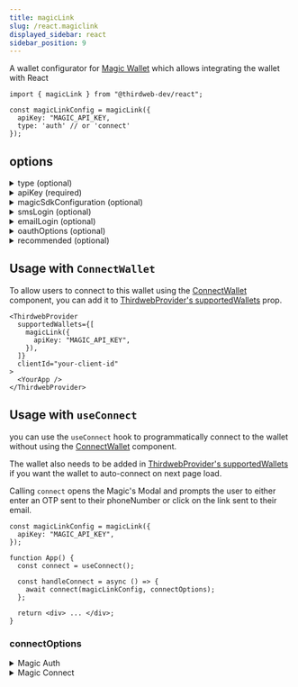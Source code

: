 ```yaml
---
title: magicLink
slug: /react.magiclink
displayed_sidebar: react
sidebar_position: 9
---
```



A wallet configurator for [Magic Wallet](/wallet/magic) which allows integrating the wallet with React

```tsx
import { magicLink } from "@thirdweb-dev/react";

const magicLinkConfig = magicLink({
  apiKey: "MAGIC_API_KEY,
  type: 'auth' // or 'connect'
});
```

<CustomizeWalletConfigurator
  config="magicLinkConfig"
  configurator="magicLink"
  connectUI="MagicLinkConnectUI"
  selectUI="MagicLinkSelectUI"
/>

## options

<details>
  <summary>type (optional) </summary>
  <div>

Whether to use [Magic Auth](https://magic.link/docs/auth/overview) or [Magic Connect](https://magic.link/docs/connect/overview) to connect to the wallet.

Default is `"auth"`.

```ts
type: "auth" | "connect";
```

</div>
</details>

<details>
  <summary>apiKey (required) </summary>
  <div>

Your Magic Link apiKey.

You can get an API key by signing up for an account on [Magic Link's website](https://magic.link/).

Must be a `string`.

</div>
</details>

<details>
  <summary>magicSdkConfiguration (optional)</summary>
  <div>

Configuration for [Magic Auth](https://magic.link/docs/auth/overview) SDK.

This is only relevant if you are using `type: 'auth'` in your config.

```ts
{
  locale?: string;
  endpoint?: string;
  testMode?: boolean;
}
```

<details>
  <summary>locale (optional)</summary>
  <div>

Customize the language of Magic's modal, email and confirmation screen. See [Localization](https://magic.link/docs/auth/more/customization/localization) for more.

</div>
</details>

<details>
  <summary>endpoint (optional)</summary>
  <div>

A URL pointing to the Magic iframe application.

</div>
</details>

<details>
  <summary>testMode (optional)</summary>
  <div>

Enable [testMode](https://magic.link/docs/auth/introduction/test-mode) to assert the desired behavior through the email address you provide to `loginWithMagicLink` without having to go through the auth flow.

</div>
</details>

</div>
</details>

<details>
  <summary>smsLogin (optional)</summary>
  <div>

Specify whether you want to allow users to login with their phone number or not. It is `true` by default

This is only relevant if you are using `type: 'auth'`.

Must be a `boolean`.

</div>
</details>

<details>
  <summary>emailLogin (optional)</summary>
  <div>

Specify whether you want to allow users to login with their email or not. It is `true` by default

This is only relevant if you are using `type: 'auth'`.

Must be a `boolean`.

</div>
</details>

<details>
  <summary>oauthOptions (optional)</summary>
  <div>

Specify which oauth providers you support in `providers` array.

Specify which URI to redirect to after the oauth flow is complete in `redirectURI` option. If no `redirectURI` is specified, the user will be redirected to the current page.

:::caution

You must pass full URL and not just a relative path. For example, `"https://example.com/foo"` is valid but `"/foo"` is not.
You can use `new URL("/foo", window.location.origin).href` to get the full URL from a relative path based on the current origin.

:::

This is only relevant if you are using `type: 'auth'`.

You also need to enable the oauth providers for your apiKey from [Magic dashboard](https://dashboard.magic.link/).

#### Type

```ts
type OauthOptions = {
  redirectURI?: string;
  providers: OauthProvider[];
};

type OauthProvider =
  | "google"
  | "facebook"
  | "apple"
  | "github"
  | "bitbucket"
  | "gitlab"
  | "linkedin"
  | "twitter"
  | "discord"
  | "twitch"
  | "microsoft";
```

#### Example

```ts
const wallet = new MagicLink({
  apiKey: "YOUR_API_KEY",
  type: "auth",
  // specify which Oauth providers to enable
  oauthOptions: {
    redirectURI: new URL("/foo", window.location.origin).href,
    providers: ["google", "facebook", "github", "bitbucket"],
  },
});
```

</div>
</details>

<details>
  <summary>recommended (optional) </summary>
  <div>

Show this wallet as "recommended" in the [ConnectWallet Modal](/react/react.connectwallet).

```ts
magicLink({
  // highlight-start
  recommended: true,
  // highlight-end
});
```

</div>
</details>

## Usage with `ConnectWallet`

To allow users to connect to this wallet using the [ConnectWallet](/react/react.connectwallet) component, you can add it to [ThirdwebProvider's supportedWallets](/react/react.thirdwebprovider#supportedwallets-optional) prop.

```tsx
<ThirdwebProvider
  supportedWallets={[
    magicLink({
      apiKey: "MAGIC_API_KEY",
    }),
  ]}
  clientId="your-client-id"
>
  <YourApp />
</ThirdwebProvider>
```

## Usage with `useConnect`

you can use the `useConnect` hook to programmatically connect to the wallet without using the [ConnectWallet](/react/react.connectwallet) component.

The wallet also needs to be added in [ThirdwebProvider's supportedWallets](/react/react.thirdwebprovider#supportedwallets-optional) if you want the wallet to auto-connect on next page load.

Calling `connect` opens the Magic's Modal and prompts the user to either enter an OTP sent to their phoneNumber or click on the link sent to their email.

```tsx
const magicLinkConfig = magicLink({
  apiKey: "MAGIC_API_KEY",
});

function App() {
  const connect = useConnect();

  const handleConnect = async () => {
    await connect(magicLinkConfig, connectOptions);
  };

  return <div> ... </div>;
}
```

### connectOptions

<details>

<summary> Magic Auth </summary>

<div>

```ts
{
  // one of these is required
  email?: string;
  phoneNumber?: string;
  oauthProvider?: OauthProvider;

  chainId?: number;
}
```

There are three ways to call the `connect` function - `email` or `phoneNumber` or `oauthProvider`

<details>
  <summary> email </summary>
<div>

This opens the Magic Link's Modal and prompts the user to click on the link sent to their email.

```ts
connect({
  email: "user@example.com",
});
```

</div>
</details>

<details>
  <summary> phoneNumber </summary>
<div>

This opens the Magic Link's Modal and prompts the user to enter the OTP sent to their phone via SMS.

```ts
connect({
  phoneNumber: "+123456789",
});
```

</div>
</details>

<details>
  <summary> oauthProvider </summary>
<div>

This redirects the user to given provider's sign-in page and once the user is authenticated, it redirects the user back to the `redirectURI` provided in `magicLink` function.

```ts
connect({
  oauthProvider: "google",
});
```

</div>
</details>

<br />

<details>
  <summary>chainId (optional) </summary>
<div>

If `chainId` is provided, wallet will be connected and immediately switch to network with given `chainId`.

`Chain` object corresponding to this chainId from [@thirdweb-dev/chains](https://www.npmjs.com/package/@thirdweb-dev/chains) package must be specified in [ThirdwebProvider's supportedChains](/react/react.thirdwebprovider#supportedchains-optional) prop as shown below

```tsx
import { Polygon } from "@thirdweb-dev/chains";
import { ThirdwebProvider } from "@thirdweb-dev/react";

export function YourApp() {
  return (
    <ThirdwebProvider supportedChains={[Polygon]} clientId="your-client-id">
      <App />
    </ThirdwebProvider>
  );
}
```

</div>
</details>

</div>

</details>

<details>

<summary> Magic Connect </summary>

<div>

```ts
{
  chainId?: number;
}
```

<details>
  <summary>chainId (optional) </summary>
<div>

If `chainId` is provided, wallet will be connected and immediately switch to network with given `chainId`.

`Chain` object corresponding to this chainId from [@thirdweb-dev/chains](https://www.npmjs.com/package/@thirdweb-dev/chains) package must be specified in [ThirdwebProvider's supportedChains](/react/react.thirdwebprovider#supportedchains-optional) prop as shown below

```tsx
import { Polygon } from "@thirdweb-dev/chains";
import { ThirdwebProvider } from "@thirdweb-dev/react";

export function YourApp() {
  return (
    <ThirdwebProvider supportedChains={[Polygon]} clientId="your-client-id">
      <App />
    </ThirdwebProvider>
  );
}
```

</div>
</details>

</div>

</details>
